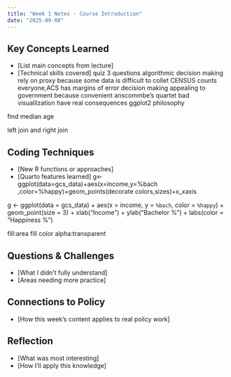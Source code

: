 ```yaml
---
title: "Week 1 Notes - Course Introduction"
date: "2025-09-08"
---
```


## Key Concepts Learned
- [List main concepts from lecture]
- [Technical skills covered]
quiz 3 questions
algorithmic decision making rely on proxy because some data is difficult to collet
CENSUS counts everyone,ACS has margins of error
decision making appealing to government because convenient
anscommbe's quartet
bad visualilzation have real consequences
ggplot2 philosophy

find median age

left join and right join


## Coding Techniques
- [New R functions or approaches]
- [Quarto features learned]
g<-ggplot(data=gcs_data)+aes(x=income,y=%bach ,color=%happy)+geom_points(decorate   colors,sizes)+x_xaxis

g <- ggplot(data = gcs_data) +
     aes(x = income, y = `%bach`, color = `%happy`) +
     geom_point(size = 3) +
     xlab("Income") +
     ylab("Bachelor %") +
     labs(color = "Happiness %")

fill:area fill color
alpha:transparent

## Questions & Challenges
- [What I didn't fully understand]
- [Areas needing more practice]

## Connections to Policy
- [How this week's content applies to real policy work]

## Reflection
- [What was most interesting]
- [How I'll apply this knowledge]

